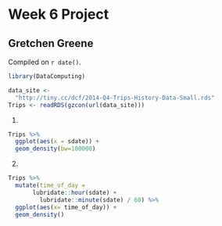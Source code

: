 # Week 6 Project

## Gretchen Greene

<!-- leave this material as is -->
Compiled on `r date()`.

```r
library(DataComputing)
```
<!-- put your content after this line -->
```r
data_site <- 
  "http://tiny.cc/dcf/2014-Q4-Trips-History-Data-Small.rds" 
Trips <- readRDS(gzcon(url(data_site)))
```
1.
```r
Trips %>%
  ggplot(aes(x = sdate)) + 
  geom_density(bw=100000)
```
2. 
```r
Trips %>% 
  mutate(time_of_day = 
       lubridate::hour(sdate) + 
         lubridate::minute(sdate) / 60) %>%
  ggplot(aes(x= time_of_day)) + 
  geom_density()
```